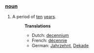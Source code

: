 ===[[noun]]===
# A period of [[ten]] [[year]]s.
#:'''Translations'''
#:*Dutch: [[decennium]]
#:*French: [[décennie]]
#:*German: [[Jahrzehnt]], [[Dekade]]
